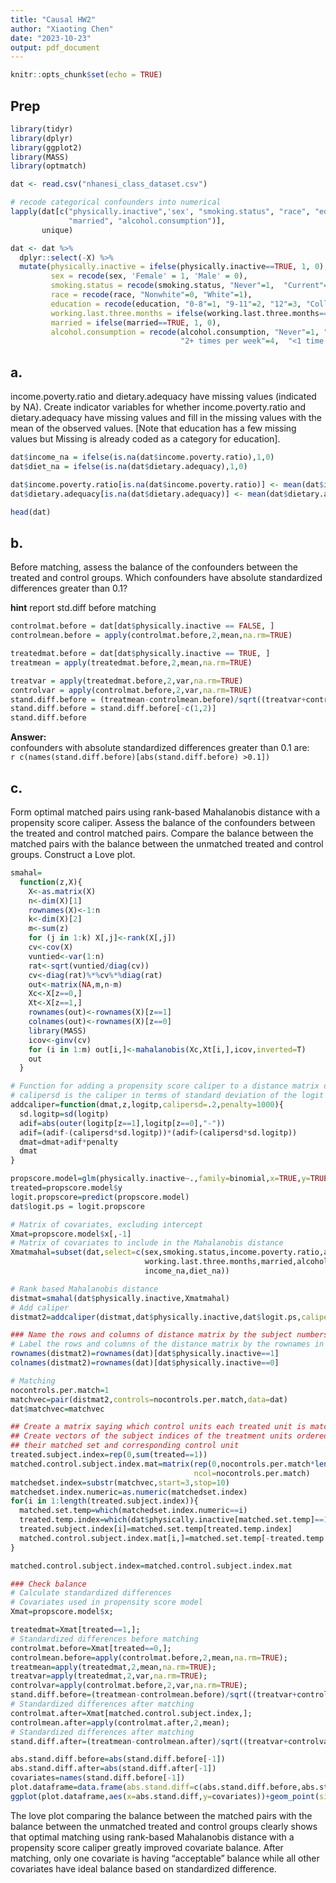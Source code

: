```yaml
---
title: "Causal HW2"
author: "Xiaoting Chen"
date: "2023-10-23"
output: pdf_document
---
```


```r
knitr::opts_chunk$set(echo = TRUE)
```

## Prep

```r
library(tidyr)
library(dplyr)
library(ggplot2)
library(MASS)
library(optmatch)
```

```r
dat <- read.csv("nhanesi_class_dataset.csv")

# recode categorical confounders into numerical
lapply(dat[c("physically.inactive",'sex', "smoking.status", "race", "education", "working.last.three.months", 
             "married", "alcohol.consumption")], 
       unique)

dat <- dat %>%
  dplyr::select(-X) %>%
  mutate(physically.inactive = ifelse(physically.inactive==TRUE, 1, 0),
         sex = recode(sex, 'Female' = 1, 'Male' = 0),
         smoking.status = recode(smoking.status, "Never"=1,  "Current"=2, "Former"=3),
         race = recode(race, "Nonwhite"=0, "White"=1),
         education = recode(education, "0-8"=1, "9-11"=2, "12"=3, "College Grad"=4, "Some College"=5, "Missing"=9),
         working.last.three.months = ifelse(working.last.three.months==TRUE, 1, 0),
         married = ifelse(married==TRUE, 1, 0),
         alcohol.consumption = recode(alcohol.consumption, "Never"=1, "Just about everyday/everyday"=5, "1-4 times per month"=3,
                                      "2+ times per week"=4,  "<1 time per month"=2))

```

## a.

income.poverty.ratio and dietary.adequacy have missing values (indicated by NA). Create indicator variables for whether income.poverty.ratio and dietary.adequacy have missing values and fill in the missing values with the mean of the observed values. [Note that education has a few missing values but Missing is already coded as a category for education].


```r
dat$income_na = ifelse(is.na(dat$income.poverty.ratio),1,0)
dat$diet_na = ifelse(is.na(dat$dietary.adequacy),1,0)

dat$income.poverty.ratio[is.na(dat$income.poverty.ratio)] <- mean(dat$income.poverty.ratio, na.rm = TRUE)
dat$dietary.adequacy[is.na(dat$dietary.adequacy)] <- mean(dat$dietary.adequacy, na.rm = TRUE)

head(dat)
```

## b.

Before matching, assess the balance of the confounders between the treated and control groups. Which confounders have absolute standardized differences greater than 0.1?

**hint**
report std.diff before matching
```r
controlmat.before = dat[dat$physically.inactive == FALSE, ]
controlmean.before = apply(controlmat.before,2,mean,na.rm=TRUE)

treatedmat.before = dat[dat$physically.inactive == TRUE, ]
treatmean = apply(treatedmat.before,2,mean,na.rm=TRUE)

treatvar = apply(treatedmat.before,2,var,na.rm=TRUE)
controlvar = apply(controlmat.before,2,var,na.rm=TRUE)
stand.diff.before = (treatmean-controlmean.before)/sqrt((treatvar+controlvar)/2)
stand.diff.before = stand.diff.before[-c(1,2)]
stand.diff.before
```
**Answer:**\
confounders with absolute standardized differences greater than 0.1 are: \
`r c(names(stand.diff.before)[abs(stand.diff.before) >0.1])`

## c.

Form optimal matched pairs using rank-based Mahalanobis distance with a propensity score caliper. Assess the balance of the confounders between the treated and control matched pairs. Compare the balance between the matched pairs with the balance between the unmatched treated and control groups. Construct a Love plot.

```r
smahal=
  function(z,X){
    X<-as.matrix(X)
    n<-dim(X)[1]
    rownames(X)<-1:n
    k<-dim(X)[2]
    m<-sum(z)
    for (j in 1:k) X[,j]<-rank(X[,j])
    cv<-cov(X)
    vuntied<-var(1:n)
    rat<-sqrt(vuntied/diag(cv))
    cv<-diag(rat)%*%cv%*%diag(rat)
    out<-matrix(NA,m,n-m)
    Xc<-X[z==0,]
    Xt<-X[z==1,]
    rownames(out)<-rownames(X)[z==1]
    colnames(out)<-rownames(X)[z==0]
    library(MASS)
    icov<-ginv(cv)
    for (i in 1:m) out[i,]<-mahalanobis(Xc,Xt[i,],icov,inverted=T)
    out
  }

# Function for adding a propensity score caliper to a distance matrix dmat
# calipersd is the caliper in terms of standard deviation of the logit propensity scoe
addcaliper=function(dmat,z,logitp,calipersd=.2,penalty=1000){
  sd.logitp=sd(logitp)
  adif=abs(outer(logitp[z==1],logitp[z==0],"-"))
  adif=(adif-(calipersd*sd.logitp))*(adif>(calipersd*sd.logitp))
  dmat=dmat+adif*penalty
  dmat
}

```

```r
propscore.model=glm(physically.inactive~.,family=binomial,x=TRUE,y=TRUE, data=dat[,-2])
treated=propscore.model$y
logit.propscore=predict(propscore.model)
dat$logit.ps = logit.propscore
```


```r

# Matrix of covariates, excluding intercept
Xmat=propscore.model$x[,-1]
# Matrix of covariates to include in the Mahalanobis distance
Xmatmahal=subset(dat,select=c(sex,smoking.status,income.poverty.ratio,age.at.interview,race,education,
                              working.last.three.months,married,alcohol.consumption,dietary.adequacy,
                              income_na,diet_na))

# Rank based Mahalanobis distance
distmat=smahal(dat$physically.inactive,Xmatmahal)
# Add caliper
distmat2=addcaliper(distmat,dat$physically.inactive,dat$logit.ps,calipersd=.5)

### Name the rows and columns of distance matrix by the subject numbers in treated
# Label the rows and columns of the distance matrix by the rownames in dat
rownames(distmat2)=rownames(dat)[dat$physically.inactive==1]
colnames(distmat2)=rownames(dat)[dat$physically.inactive==0]

# Matching
nocontrols.per.match=1
matchvec=pair(distmat2,controls=nocontrols.per.match,data=dat)
dat$matchvec=matchvec

## Create a matrix saying which control units each treated unit is matched to
## Create vectors of the subject indices of the treatment units ordered by
## their matched set and corresponding control unit
treated.subject.index=rep(0,sum(treated==1))
matched.control.subject.index.mat=matrix(rep(0,nocontrols.per.match*length(treated.subject.index)),
                                         ncol=nocontrols.per.match)
matchedset.index=substr(matchvec,start=3,stop=10)
matchedset.index.numeric=as.numeric(matchedset.index)
for(i in 1:length(treated.subject.index)){
  matched.set.temp=which(matchedset.index.numeric==i)
  treated.temp.index=which(dat$physically.inactive[matched.set.temp]==1)
  treated.subject.index[i]=matched.set.temp[treated.temp.index]
  matched.control.subject.index.mat[i,]=matched.set.temp[-treated.temp.index]
}

matched.control.subject.index=matched.control.subject.index.mat

```

```r
### Check balance
# Calculate standardized differences 
# Covariates used in propensity score model
Xmat=propscore.model$x;

treatedmat=Xmat[treated==1,];
# Standardized differences before matching
controlmat.before=Xmat[treated==0,];
controlmean.before=apply(controlmat.before,2,mean,na.rm=TRUE);
treatmean=apply(treatedmat,2,mean,na.rm=TRUE);
treatvar=apply(treatedmat,2,var,na.rm=TRUE);
controlvar=apply(controlmat.before,2,var,na.rm=TRUE);
stand.diff.before=(treatmean-controlmean.before)/sqrt((treatvar+controlvar)/2);
# Standardized differences after matching
controlmat.after=Xmat[matched.control.subject.index,];
controlmean.after=apply(controlmat.after,2,mean);
# Standardized differences after matching
stand.diff.after=(treatmean-controlmean.after)/sqrt((treatvar+controlvar)/2)
```

```r

abs.stand.diff.before=abs(stand.diff.before[-1])
abs.stand.diff.after=abs(stand.diff.after[-1])
covariates=names(stand.diff.before[-1])
plot.dataframe=data.frame(abs.stand.diff=c(abs.stand.diff.before,abs.stand.diff.after),covariates=rep(covariates,2),type=c(rep("Before",length(covariates)),rep("After",length(covariates))))
ggplot(plot.dataframe,aes(x=abs.stand.diff,y=covariates))+geom_point(size=5,aes(shape=factor(type)))+scale_shape_manual(values=c(4,1))+geom_vline(xintercept=c(.1,.2),lty=2)

```

The love plot comparing the balance between the matched pairs with the balance between the unmatched treated and control groups clearly shows that optimal matching using rank-based Mahalanobis distance with a propensity score caliper greatly improved covariate balance. After matching, only one covariate is having "acceptable" balance while all other covariates have ideal balance based on standardized difference. 